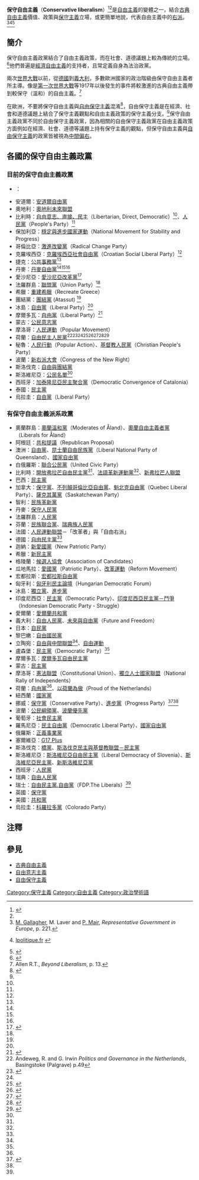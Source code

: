 {{Liberalism}}
'''保守自由主義'''（'''Conservative liberalism'''）<ref name=iPolitique>{{Cite web |url=http://www.wikipolitique.fr/Lib%C3%A9ralisme_conservateur |title=存档副本 |accessdate=2017-09-11 |archive-date=2016-06-23 |archive-url=https://web.archive.org/web/20160623171402/http://www.wikipolitique.fr/Lib%C3%A9ralisme_conservateur |dead-url=no }}</ref><ref name="Nordsieck"/>是[[自由主義|自由主義]]的變體之一，結合[[古典自由主義|古典自由主義]]價值、政策與[[保守主義|保守主義]]立場，或更簡單地說，代表自由主義中的[[右派|右派]]。<ref name=Mair>[[Michael_Gallagher_(academic)|M. Gallagher]], M. Laver and [[Peter_Mair|P. Mair]], ''Representative Government in Europe'', p. 221.</ref><ref>{{fr icon}} [http://www.ipolitique.fr/liberalisme-conservateur.htm Ipolitique.fr] {{Wayback|url=http://www.ipolitique.fr/liberalisme-conservateur.htm |date=20090319053712 }}</ref><ref>{{Cite web |url=http://www.parties-and-elections.de/contents.html |title=Parties-and-elections.de |accessdate=2011-12-11 |archive-date=2009-04-21 |archive-url=https://web.archive.org/web/20090421065028/http://www.parties-and-elections.de/contents.html |dead-url=yes }}</ref>

== 簡介 ==
保守自由主義政黨結合了自由主義政策，而在社會、道德議題上較為傳統的立場。<ref name="Nordsieck">{{Cite web |url=http://www.parties-and-elections.de/content.html |title=存档副本 |accessdate=2011-12-11 |archive-date=2011-11-24 |archive-url=https://web.archive.org/web/20111124073701/http://www.parties-and-elections.de/content.html |dead-url=no }}</ref>他們普遍是[[經濟自由主義|經濟自由主義]]的支持者，且常定義自身為法治政黨。

兩次[[世界大戰|世界大戰]]以前，從[[德意志帝國|德國]]到[[義大利王國_(1861年-1946年)|義大利]]，多數歐洲國家的政治階級由保守自由主義者所主導。像是[[第一次世界大戰|第一次世界大戰]]等1917年以後發生的事件將較激進的古典自由主義帶到較保守（溫和）的自由主義。<ref>Allen R.T., ''Beyond Liberalism'', p. 13.</ref></onlyinclude>

在歐洲，不要將保守自由主義與[[自由保守主義|自由保守主義]]混淆<ref>{{Cite web |url=http://www.mmisi.org/ir/39_01_2/lawler.pdf |title=Peter Augustine Lawler, ''Liberal Conservatism, Not Conservative Liberalism'' |accessdate=2011-12-11 |archive-date=2018-09-23 |archive-url=https://web.archive.org/web/20180923055049/http://www.mmisi.org/ir/39_01_2/lawler.pdf |dead-url=no }}</ref>，自由保守主義是在經濟、社會和道德議題上結合了保守主義觀點和自由主義政策的保守主義分支。<ref name="Nordsieck"/>保守自由主義政黨不同於自由保守主義政黨，因為相關的自由保守主義政黨在自由主義政策方面例如在經濟、社會、道德等議題上持有保守主義的觀點，但保守自由主義與[[自由保守主義|自由保守主義]]的政黨皆被視為[[中間偏右|中間偏右]]。

== 各國的保守自由主義政黨 ==
=== 目前的保守自由主義政黨 ===
{{div col|colwidth=30em}}
*{{ROC}}：{{KMT}}
* 安道爾：[[安道爾自由黨|安道爾自由黨]]
* 奧地利：[[奧地利未來聯盟|奧地利未來聯盟]]
* 比利時：[[自由意志、直接、民主|自由意志、直接、民主]]（Libertarian, Direct, Democratic）<ref name=Nordsieck/>、[[人民黨_(比利時)|人民黨]]（People's Party）<ref name=Nordsieck/>
* 保加利亞：[[穩定與進步國家運動|穩定與進步國家運動]]（National Movement for Stability and Progress）
* 哥倫比亞：[[激進改變黨|激進改變黨]]（Radical Change Party）
* 克羅埃西亞：[[克羅埃西亞社會自由黨|克羅埃西亞社會自由黨]]（Croatian Social Liberal Party）<ref name=Nordsieck/>
* 捷克：[[公共事務黨|公共事務黨]]<ref name=Nordsieck/>
* 丹麥：[[丹麥自由黨|丹麥自由黨]]<ref name=iPolitique/><ref name=Mair/><ref name=Nordsieck/>
* 愛沙尼亞：[[愛沙尼亞改革黨|愛沙尼亞改革黨]]<ref>{{Cite web |url=http://www.nsd.uib.no/european_election_database/country/estonia/parties.html |title=NSD, European Election Database |accessdate=2011-12-11 |archive-date=2012-03-05 |archive-url=https://web.archive.org/web/20120305170144/http://www.nsd.uib.no/european_election_database/country/estonia/parties.html |dead-url=no }}</ref>
* 法羅群島：[[聯盟黨_(法羅群島)|聯盟黨]]（Union Party）<ref name=Nordsieck/>
* 希臘：[[重建希臘|重建希臘]]（Recreate Greece）
* 團結黨：[[團結黨_(格陵蘭)|團結黨]] (Atassut) <ref name=Nordsieck/>
* 冰島：[[自由黨_(冰島)|自由黨]]（Liberal Party）<ref name=Nordsieck/>
* 摩爾多瓦：[[自由黨_(摩爾多瓦：)|自由黨]]（Liberal Party）<ref>{{Cite web |url=http://www.europeanforum.net/country/moldova |title=European Forum for Democracy and Solidarity |accessdate=2011-12-11 |archive-date=2015-04-05 |archive-url=https://web.archive.org/web/20150405153134/http://www.europeanforum.net/country/moldova |dead-url=no }}</ref>
* 蒙古：[[公民意志黨|公民意志黨]]
* 摩洛哥：[[人民運動|人民運動]]（Popular Movement）
* 荷蘭：[[自由民主人民黨|自由民主人民黨]]<ref name="Andeweg, R p.49">Andeweg, R. and G. Irwin ''Politics and Governance in the Netherlands'', Basingstoke (Palgrave) p.49</ref><ref>{{Cite web |url=http://www.nsd.uib.no/european_election_database/country/netherlands/parties.html |title=NSD, European Election Database |access-date=2011-12-11 |archive-url=https://web.archive.org/web/20110724185331/http://www.nsd.uib.no/european_election_database/country/netherlands/parties.html |archive-date=2011-07-24 |dead-url=yes }}</ref><ref name=Nordsieck/><ref name="Winter">{{cite book|author1=Rudy W Andeweg|author2=Lieven De Winter|author3=Patrick Dumont|title=Government Formation|url=http://books.google.com/books?id=cc3rUuZ6jG0C&pg=PA147|accessdate=17 August 2012|date=5 April 2011|publisher=Taylor & Francis|isbn=978-1-134-23972-6|pages=147–|archive-date=2013-05-25|archive-url=https://web.archive.org/web/20130525133711/http://books.google.com/books?id=cc3rUuZ6jG0C&pg=PA147|dead-url=no}}</ref><ref name="ClasenClegg">{{cite book|author1=Jochen Clasen|author2=Daniel Clegg|title=Regulating the Risk of Unemployment: National Adaptations to Post-Industrial Labour Markets in Europe|url=http://books.google.com/books?id=dLAooCYXeVgC&pg=PA76|accessdate=17 August 2012|date=27 October 2011|publisher=Oxford University Press|isbn=978-0-19-959229-6|pages=76–|archive-date=2014-01-05|archive-url=https://web.archive.org/web/20140105033559/http://books.google.com/books?id=dLAooCYXeVgC&pg=PA76|dead-url=no}}</ref><ref name="Slomp">{{cite book|author=Hans Slomp|title=Europe, A Political Profile: An American Companion to European Politics: An American Companion to European Politics|url=http://books.google.com/books?id=LmfAPmwE6YYC&pg=PA459|accessdate=17 August 2012|date=30 September 2011|publisher=ABC-CLIO|isbn=978-0-313-39182-8|pages=459–|archive-date=2014-06-27|archive-url=https://web.archive.org/web/20140627173412/http://books.google.com/books?id=LmfAPmwE6YYC&pg=PA459|dead-url=no}}</ref><ref name="Hanley">{{cite book|author=David Hanley|title=CHRISTIAN DEMOCRACY IN EUROPE|url=http://books.google.com/books?id=VozH67LS7QEC&pg=PA67|accessdate=17 August 2012|date=16 June 1998|publisher=Continuum International Publishing Group|isbn=978-1-85567-382-3|pages=67–|archive-date=2014-06-27|archive-url=https://web.archive.org/web/20140627173426/http://books.google.com/books?id=VozH67LS7QEC&pg=PA67|dead-url=no}}</ref><ref name="OersErsbøll">{{cite book|author1=Ricky Van Oers|author2=Eva Ersbøll|author3=Dora Kostakopoulou|coauthors=Theodora Kostakopoulou|title=A Re-Definition of Belonging?: Language and Integration Tests in Europe|url=http://books.google.com/books?id=89wuqKuGJbIC&pg=PA60|accessdate=17 August 2012|date=30 June 2010|publisher=BRILL|isbn=978-90-04-17506-8|pages=60–|archive-date=2013-05-25|archive-url=https://web.archive.org/web/20130525133136/http://books.google.com/books?id=89wuqKuGJbIC&pg=PA60|dead-url=no}}</ref>
* 秘魯：[[人民行動_(秘魯)|人民行動]]（Popular Action）、[[基督教人民黨_(秘魯)|基督教人民黨]]（Christian People's Party）
* 波蘭：[[新右派大會|新右派大會]]（Congress of the New Right）
* 斯洛伐克：[[自由與團結黨_(斯洛伐克)|自由與團結黨]]
* 斯洛維尼亞：[[公民名單_(斯洛維尼亞)|公民名單]]<ref name=Nordsieck/>
* 西班牙：[[加泰隆尼亞民主聚合黨|加泰隆尼亞民主聚合黨]]（Democratic Convergence of Catalonia）
* 泰國：[[民主黨_(泰國)|民主黨]]
* 烏拉圭：[[自由黨_(烏拉圭)|自由黨]]（Liberal Party）
{{div col end}}

=== 有保守自由主義派系政黨 ===
{{div col|colwidth=30em}}
* 奧蘭群島：[[奧蘭溫和黨|奧蘭溫和黨]]（Moderates of Åland）、[[奧蘭自由主義者黨|奧蘭自由主義者黨]]（Liberals for Åland）
* 阿根廷：[[共和提議|共和提議]]（Republican Proposal）
* 澳洲：[[澳洲自由黨|自由黨]]、[[昆士蘭自由民族黨|昆士蘭自由民族黨]]（Liberal National Party of Queensland）、[[國家自由黨|國家自由黨]]
* 白俄羅斯：[[聯合公民黨|聯合公民黨]]（United Civic Party）
* 比利時：[[開放弗拉芒自由民主黨|開放弗拉芒自由民主黨]]<ref name=Mair/>、[[法語革新運動黨|法語革新運動黨]]<ref name=Mair/>、[[新弗拉芒人聯盟|新弗拉芒人聯盟]]
* 巴西：[[民主黨_(巴西)|民主黨]]
* 加拿大：[[加拿大保守黨|保守黨]]、[[不列顛哥倫比亞自由黨|不列顛哥倫比亞自由黨]]、[[魁北克自由黨|魁北克自由黨]]（Quebec Liberal Party）、[[薩克其萬黨|薩克其萬黨]]（Saskatchewan Party）
* 智利：[[智利民族革新黨|民族革新黨]]
* 丹麥：[[保守人民黨_(丹麥)|保守人民黨]]
* 法羅群島：[[人民黨_(法羅群島)|人民黨]]
* 芬蘭：[[芬蘭民族聯合黨|民族聯合黨]]、[[芬蘭瑞典族人民黨|瑞典族人民黨]]
* 法國：[[人民運動聯盟|人民運動聯盟]]－「改革者」與「自由右派」
* 德國：[[德國自由民主黨|自由民主黨]]<ref name=Mair/>
* 迦納：[[新愛國黨|新愛國黨]]（New Patriotic Party）
* 希臘：[[新民主黨_(希臘)|新民主黨]]
* 格陵蘭：[[候選人協會_(格陵蘭)|候選人協會]]（Association of Candidates）
* 瓜地馬拉：[[愛國黨_(瓜地馬拉)|愛國黨]]（Patriotic Party）、[[改革運動_(瓜地馬拉)|改革運動]]（Reform Movement）
* 宏都拉斯：[[宏都拉斯自由黨|宏都拉斯自由黨]]
* 匈牙利：[[匈牙利民主論壇|匈牙利民主論壇]]（Hungarian Democratic Forum）
* 冰島：[[獨立黨_(冰島)|獨立黨]]、[[進步黨_(冰島)|進步黨]]
* 印度尼西亞：[[民主黨_(印度尼西亞)|民主黨]]（Democratic Party）、[[印度尼西亞民主黨－鬥爭|印度尼西亞民主黨－鬥爭]]（Indonesian Democratic Party - Struggle）
* 愛爾蘭：[[愛爾蘭共和黨|愛爾蘭共和黨]]
* 義大利：[[自由人民黨_(義大利)|自由人民黨]]、[[未來與自由黨|未來與自由黨]]（Future and Freedom）
* 日本：[[自由民主黨_(日本)|自民黨]]
* 黎巴嫩：[[自由國民黨|自由國民黨]]
* 立陶宛：[[自由與中間聯盟|自由與中間聯盟]]<ref name=Nordsieck/>、[[立陶宛共和國自由運動|自由運動]]
* 盧森堡：[[民主黨_(盧森堡)|民主黨]]（Democratic Party）<ref name=Mair/>
* 摩爾多瓦：[[摩爾多瓦自由民主黨|摩爾多瓦自由民主黨]]
* 蒙古：[[蒙古民主黨|民主黨]]
* 摩洛哥：[[憲法聯盟_(摩洛哥)|憲法聯盟]]（Constitutional Union）、[[獨立人士國家聯盟|獨立人士國家聯盟]]（National Rally of Independents）
* 荷蘭：[[自由黨_(荷蘭)|自由黨]]<ref name=Nordsieck/>、[[以荷蘭為傲|以荷蘭為傲]]（Proud of the Netherlands）
* 紐西蘭：[[紐西蘭國家黨|國家黨]]
* 挪威：[[保守黨_(挪威)|保守黨]]（Conservative Party）、[[進步黨_(挪威)|進步黨]]（Progress Party）<ref>{{Cite web |url=http://www.nsd.uib.no/european_election_database/country/norway/ |title=NSD - European Election Database |accessdate=2011-12-11 |archive-date=2012-01-22 |archive-url=https://web.archive.org/web/20120122032105/http://www.nsd.uib.no/european_election_database/country/norway/ |dead-url=no }}</ref><ref name=Nordsieck/>
* 波蘭：[[公民綱領_(波蘭)|公民綱領黨]]、[[波蘭優先黨|波蘭優先黨]]
* 葡萄牙：[[社會民主黨_(葡萄牙)|社會民主黨]]
* 羅馬尼亞：[[民主自由黨_(羅馬尼亞)|民主自由黨]]（Democratic Liberal Party）、[[國家自由黨|國家自由黨]]
* 俄羅斯：[[正義事業黨|正義事業黨]]
* 塞爾維亞：[[G17_Plus|G17 Plus]]
* 斯洛伐克：[[橋黨|橋黨]]、[[斯洛伐克民主與基督教聯盟－民主黨|斯洛伐克民主與基督教聯盟－民主黨]]
* 斯洛維尼亞：[[斯洛維尼亞自由民主黨|斯洛維尼亞自由民主黨]]（Liberal Democracy of Slovenia）、[[斯洛維尼亞民主黨|斯洛維尼亞民主黨]]、[[新斯洛維尼亞黨|新斯洛維尼亞黨]]
* 西班牙：[[西班牙人民黨|人民黨]]
* 瑞典：[[自由人民黨_(瑞典)|自由人民黨]]
* 瑞士：[[自由民主黨.自由黨|自由民主黨.自由黨]]（FDP.The Liberals）<ref name=Mair/>
* 英國：[[保守黨_(英國)|保守黨]]
* 美國：[[共和黨_(美國)|共和黨]]
* 烏拉圭：[[科羅拉多黨_(烏拉圭)|科羅拉多黨]]（Colorado Party）
{{div col end}}

== 注釋 ==
{{Reflist}}

==參見==
*[[古典自由主義|古典自由主義]]
*[[自由意志主義|自由意志主義]]
*[[自由保守主義|自由保守主義]]

[[Category:保守主義|Category:保守主義]]
[[Category:自由主義|Category:自由主義]]
[[Category:政治學術語|Category:政治學術語]]